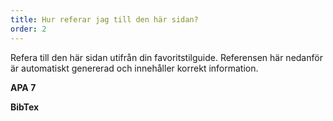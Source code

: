 ```yaml
---
title: Hur referar jag till den här sidan?
order: 2
---
```


Refera till den här sidan utifrån din favoritstilguide. Referensen här nedanför är automatiskt genererad och innehåller korrekt information.

**APA 7**
<CohendApaReference />

**BibTex**
<CohendBibTex />

